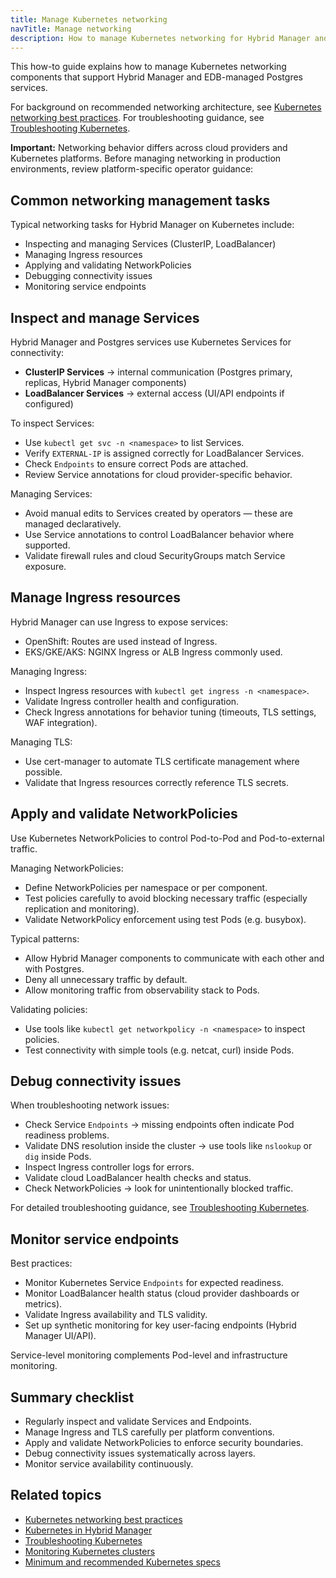 ```yaml
---
title: Manage Kubernetes networking
navTitle: Manage networking
description: How to manage Kubernetes networking for Hybrid Manager and managed Postgres services.
---
```


This how-to guide explains how to manage Kubernetes networking components that support Hybrid Manager and EDB-managed Postgres services.

For background on recommended networking architecture, see [Kubernetes networking best practices](/portal/kubernetes/learn/explained/hybrid-manager/manage-kubernetes-networking).
For troubleshooting guidance, see [Troubleshooting Kubernetes](./troubleshooting-on-kubernetes).

**Important:** Networking behavior differs across cloud providers and Kubernetes platforms.
Before managing networking in production environments, review platform-specific operator guidance:


## Common networking management tasks

Typical networking tasks for Hybrid Manager on Kubernetes include:

- Inspecting and managing Services (ClusterIP, LoadBalancer)
- Managing Ingress resources
- Applying and validating NetworkPolicies
- Debugging connectivity issues
- Monitoring service endpoints

## Inspect and manage Services

Hybrid Manager and Postgres services use Kubernetes Services for connectivity:

- **ClusterIP Services** → internal communication (Postgres primary, replicas, Hybrid Manager components)
- **LoadBalancer Services** → external access (UI/API endpoints if configured)

To inspect Services:

- Use `kubectl get svc -n <namespace>` to list Services.
- Verify `EXTERNAL-IP` is assigned correctly for LoadBalancer Services.
- Check `Endpoints` to ensure correct Pods are attached.
- Review Service annotations for cloud provider-specific behavior.

Managing Services:

- Avoid manual edits to Services created by operators — these are managed declaratively.
- Use Service annotations to control LoadBalancer behavior where supported.
- Validate firewall rules and cloud SecurityGroups match Service exposure.

## Manage Ingress resources

Hybrid Manager can use Ingress to expose services:

- OpenShift: Routes are used instead of Ingress.
- EKS/GKE/AKS: NGINX Ingress or ALB Ingress commonly used.

Managing Ingress:

- Inspect Ingress resources with `kubectl get ingress -n <namespace>`.
- Validate Ingress controller health and configuration.
- Check Ingress annotations for behavior tuning (timeouts, TLS settings, WAF integration).

Managing TLS:

- Use cert-manager to automate TLS certificate management where possible.
- Validate that Ingress resources correctly reference TLS secrets.

## Apply and validate NetworkPolicies

Use Kubernetes NetworkPolicies to control Pod-to-Pod and Pod-to-external traffic.

Managing NetworkPolicies:

- Define NetworkPolicies per namespace or per component.
- Test policies carefully to avoid blocking necessary traffic (especially replication and monitoring).
- Validate NetworkPolicy enforcement using test Pods (e.g. busybox).

Typical patterns:

- Allow Hybrid Manager components to communicate with each other and with Postgres.
- Deny all unnecessary traffic by default.
- Allow monitoring traffic from observability stack to Pods.

Validating policies:

- Use tools like `kubectl get networkpolicy -n <namespace>` to inspect policies.
- Test connectivity with simple tools (e.g. netcat, curl) inside Pods.

## Debug connectivity issues

When troubleshooting network issues:

- Check Service `Endpoints` → missing endpoints often indicate Pod readiness problems.
- Validate DNS resolution inside the cluster → use tools like `nslookup` or `dig` inside Pods.
- Inspect Ingress controller logs for errors.
- Validate cloud LoadBalancer health checks and status.
- Check NetworkPolicies → look for unintentionally blocked traffic.

For detailed troubleshooting guidance, see [Troubleshooting Kubernetes](./troubleshooting-on-kubernetes).

## Monitor service endpoints

Best practices:

- Monitor Kubernetes Service `Endpoints` for expected readiness.
- Monitor LoadBalancer health status (cloud provider dashboards or metrics).
- Validate Ingress availability and TLS validity.
- Set up synthetic monitoring for key user-facing endpoints (Hybrid Manager UI/API).

Service-level monitoring complements Pod-level and infrastructure monitoring.

## Summary checklist

- Regularly inspect and validate Services and Endpoints.
- Manage Ingress and TLS carefully per platform conventions.
- Apply and validate NetworkPolicies to enforce security boundaries.
- Debug connectivity issues systematically across layers.
- Monitor service availability continuously.

## Related topics

- [Kubernetes networking best practices](/portal/kubernetes/learn/explained/hybrid-manager/manage-kubernetes-networking)
- [Kubernetes in Hybrid Manager](/portal/kubernetes/learn/explained/hybrid-manager/k8-in-hybrid-manager)
- [Troubleshooting Kubernetes](./troubleshooting-on-kubernetes)
- [Monitoring Kubernetes clusters](./monitor-kubernetes-cluster)
- [Minimum and recommended Kubernetes specs](/portal/kubernetes/learn/explained/hybrid-manager/minimum-recommended-k8s-specs)
